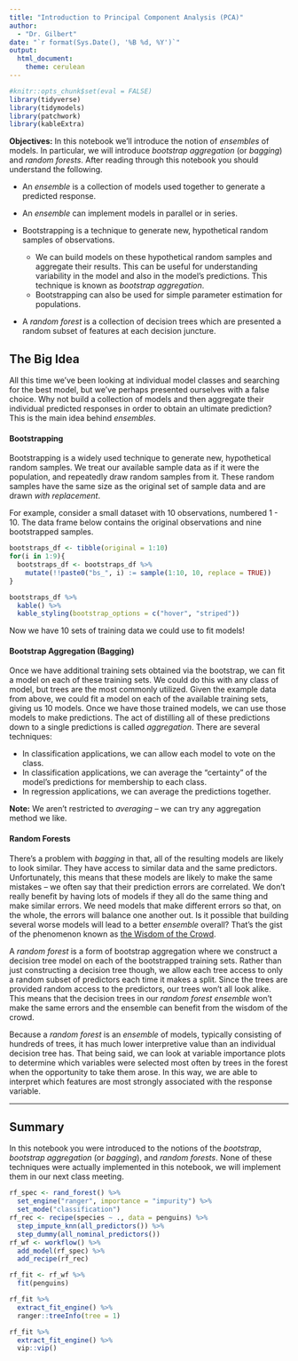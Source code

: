 ```yaml
---
title: "Introduction to Principal Component Analysis (PCA)"
author: 
  - "Dr. Gilbert"
date: "`r format(Sys.Date(), '%B %d, %Y')`"
output: 
  html_document:
    theme: cerulean
---
```


```r
#knitr::opts_chunk$set(eval = FALSE)
library(tidyverse)
library(tidymodels)
library(patchwork)
library(kableExtra)
```

**Objectives:** In this notebook we'll introduce the notion of *ensembles* of models. In particular, we will introduce *bootstrap aggregation* (or *bagging*) and *random forests*. After reading through this notebook you should understand the following.

+ An *ensemble* is a collection of models used together to generate a predicted response.
+ An *ensemble* can implement models in parallel or in series.
+ Bootstrapping is a technique to generate new, hypothetical random samples of observations.

  + We can build models on these hypothetical random samples and aggregate their results. This can be useful for understanding variability in the model and also in the model's predictions. This technique is known as *bootstrap aggregation*.
  + Bootstrapping can also be used for simple parameter estimation for populations. 
  
+ A *random forest* is a collection of decision trees which are presented a random subset of features at each decision juncture.

## The Big Idea

All this time we've been looking at individual model classes and searching for the best model, but we've perhaps presented ourselves with a false choice. Why not build a collection of models and then aggregate their individual predicted responses in order to obtain an ultimate prediction? This is the main idea behind *ensembles*.

#### Bootstrapping

Bootstrapping is a widely used technique to generate new, hypothetical random samples. We treat our available sample data as if it were the population, and repeatedly draw random samples from it. These random samples have the same size as the original set of sample data and are drawn *with replacement*. 

For example, consider a small dataset with 10 observations, numbered 1 - 10. The data frame below contains the original observations and nine bootstrapped samples.

```r
bootstraps_df <- tibble(original = 1:10)
for(i in 1:9){
  bootstraps_df <- bootstraps_df %>%
    mutate(!!paste0("bs_", i) := sample(1:10, 10, replace = TRUE))
}

bootstraps_df %>%
  kable() %>%
  kable_styling(bootstrap_options = c("hover", "striped"))
```

Now we have 10 sets of training data we could use to fit models!

#### Bootstrap Aggregation (Bagging)

Once we have additional training sets obtained via the bootstrap, we can fit a model on each of these training sets. We could do this with any class of model, but trees are the most commonly utilized. Given the example data from above, we could fit a model on each of the available training sets, giving us 10 models. Once we have those trained models, we can use those models to make predictions. The act of distilling all of these predictions down to a single predictions is called *aggregation*. There are several techniques:

+ In classification applications, we can allow each model to vote on the class.
+ In classification applications, we can average the "certainty" of the model's predictions for membership to each class.
+ In regression applications, we can average the predictions together.

**Note:** We aren't restricted to *averaging* -- we can try any aggregation method we like.

#### Random Forests

There's a problem with *bagging* in that, all of the resulting models are likely to look similar. They have access to similar data and the same predictors. Unfortunately, this means that these models are likely to make the same mistakes -- we often say that their prediction errors are correlated. We don't really benefit by having lots of models if they all do the same thing and make similar errors. We need models that make different errors so that, on the whole, the errors will balance one another out. Is it possible that building several worse models will lead to a better *ensemble* overall? That's the gist of the phenomenon known as [the Wisdom of the Crowd](https://youtu.be/iOucwX7Z1HU).

A *random forest* is a form of bootstrap aggregation where we construct a decision tree model on each of the bootstrapped training sets. Rather than just constructing a decision tree though, we allow each tree access to only a random subset of predictors each time it makes a split. Since the trees are provided random access to the predictors, our trees won't all look alike. This means that the decision trees in our *random forest ensemble* won't make the same errors and the ensemble can benefit from the wisdom of the crowd.

Because a *random forest* is an *ensemble* of models, typically consisting of hundreds of trees, it has much lower interpretive value than an individual decision tree has. That being said, we can look at variable importance plots to determine which variables were selected most often by trees in the forest when the opportunity to take them arose. In this way, we are able to interpret which features are most strongly associated with the response variable.

***

## Summary

In this notebook you were introduced to the notions of the *bootstrap*, *bootstrap aggregation* (or *bagging*), and *random forests*. None of these techniques were actually implemented in this notebook, we will implement them in our next class meeting.

```r
rf_spec <- rand_forest() %>%
  set_engine("ranger", importance = "impurity") %>%
  set_mode("classification")
rf_rec <- recipe(species ~ ., data = penguins) %>%
  step_impute_knn(all_predictors()) %>%
  step_dummy(all_nominal_predictors())
rf_wf <- workflow() %>%
  add_model(rf_spec) %>%
  add_recipe(rf_rec)

rf_fit <- rf_wf %>%
  fit(penguins)

rf_fit %>%
  extract_fit_engine() %>%
  ranger::treeInfo(tree = 1)

rf_fit %>%
  extract_fit_engine() %>%
  vip::vip()
```